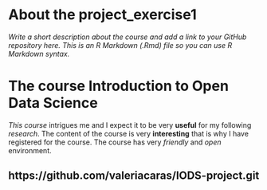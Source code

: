 
# About the project_exercise1

*Write a short description about the course and add a link to your GitHub repository here. This is an R Markdown (.Rmd) file so you can use R Markdown syntax.*

# The course Introduction to Open Data Science

*This course* intrigues me and I expect it to be very **useful** for my following *research*. The content of the course is very **interesting** that is why I have registered for the course. The course  has very *friendly* and *open* environment. 

## https://github.com/valeriacaras/IODS-project.git 